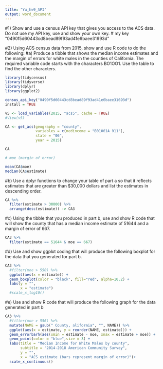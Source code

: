 ```yaml
---
title: "Yu_hw9_API"
output: word_document
---
```


#1) Show and use a census API key that gives you access to the ACS data. Do not use my API key, use and show your own key.
# my key "0490f5d60443cd8bead89f93ad41e6baee31693d"

#2) Using ACS census data from 2015, show and use R code to do the following:
#a) Produce a tibble that shows the median income estimates and the margin of errors for white males in the counties of California.  The required variable code starts with the characters BO1OO1. Use the table to find the other characters.

```r

library(tidycensus)
library(tidyverse)
library(dplyr)
library(ggplot2)

census_api_key("0490f5d60443cd8bead89f93ad41e6baee31693d")
install = TRUE

v5 <- load_variables(2015, "acs5", cache = TRUE)
#View(v5)

CA <- get_acs(geography = "county", 
              variables = c(medincome = "B01001A_011"), 
              state = "06", 
              year = 2015)

CA

# moe (margin of error)

mean(CA$moe)
median(CA$estimate)

```

#b) Use a dplyr functions to change your table of part a so that it reflects estimates that are greater than $30,000 dollars and list the estimates in descending order.

```r
CA %>%
  filter(estimate > 30000) %>%
  arrange(desc(estimate)) -> CA3

```

#c) Using the tibble that you produced in part b, use and show R code that will show the county that has a median income estimate of 51644 and a margin of error of 667.

```r
CA3 %>%
  filter(estimate == 51644 & moe == 667)
```

#d) Use and show ggplot coding that will produce the following boxplot for the data that you generated for part b.

```r
CA3 %>%
  #filter(moe > 550) %>%
  ggplot(aes(x = estimate)) +
  geom_boxplot(color = "black", fill="red", alpha=10.2) +
  labs(y = "",
       x = "estimate")
  #scale_x_log10()
```

#e) Use and show R code that will produce the following graph for the data generated in part b

```r
CA3 %>%
  #filter(moe > 556) %>%
  mutate(NAME = gsub(" County, alifornia", "", NAME)) %>%
  ggplot(aes(x = estimate, y = reorder(NAME, estimate))) +
  geom_errorbarh(aes(xmin = estimate - moe, xmax = estimate + moe)) +
  geom_point(color = "blue",size = 3) +
  labs(title = "Median Income for White Males by county",
       subtitle = "2014-2018 American Community Survey",
       y = "",
       x = "ACS estimate (bars represent margin of error)")+
  scale_x_continuous()

```

